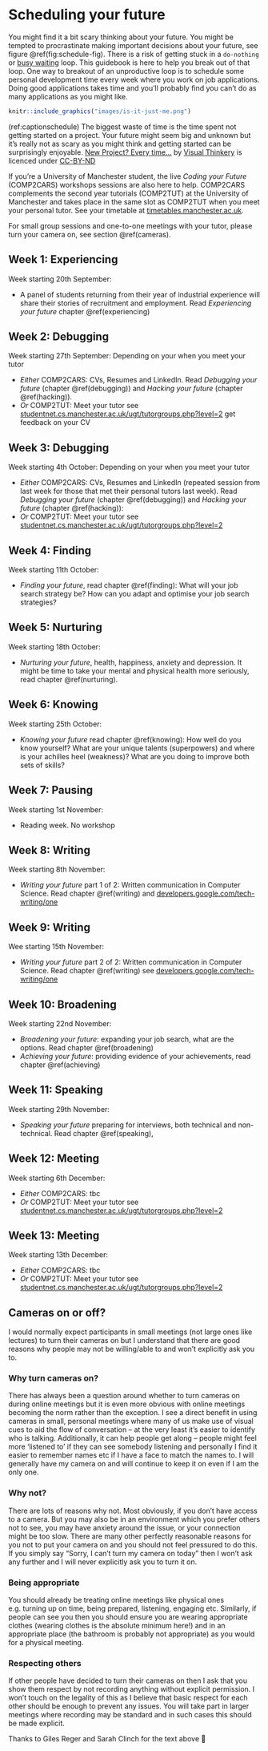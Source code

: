 # Scheduling your future {#scheduling}
You might find it a bit scary thinking about your future. You might be tempted to procrastinate making important decisions about your future, see figure \@ref(fig:schedule-fig). There is a risk of getting stuck in a `do-nothing` or [busy waiting](https://en.wikipedia.org/wiki/Busy_waiting) loop. This guidebook is here to help you break out of that loop. One way to breakout of an unproductive loop is to schedule some personal development time every week where you work on job applications. Doing good applications takes time and you'll probably find you can't do as many applications as you might like.

```r
knitr::include_graphics("images/is-it-just-me.png")
```
(ref:captionschedule) The biggest waste of time is the time spent not getting started on a project. Your future might seem big and unknown but it's really not as scary as you might think and getting started can be surprisingly enjoyable. [New Project? Every time…](https://bryanmmathers.com/new-project-every-time/) by [Visual Thinkery](https://visualthinkery.com/) is licenced under [CC-BY-ND](https://creativecommons.org/licenses/by-nd/4.0/)

If you're a University of Manchester student, the live *Coding your Future* (COMP2CARS) workshops sessions are also here to help.
COMP2CARS complements the second year tutorials (COMP2TUT) at the University of Manchester and takes place in the same slot as COMP2TUT when you meet your personal tutor. See your timetable at [timetables.manchester.ac.uk](https://timetables.manchester.ac.uk/).


<!--They'll be back in September 2021, see [manchester.ac.uk/discover/key-dates](https://www.manchester.ac.uk/discover/key-dates/). In the meantime see the *Wednesday Waggle* at [waggle.cs.manchester.ac.uk](https://waggle.cs.manchester.ac.uk/)-->

<!--[studentnet.cs.manchester.ac.uk/ugt/timetable](http://studentnet.cs.manchester.ac.uk/ugt/timetable/).-->

For small group sessions and one-to-one meetings with your tutor, please turn your camera on, see section \@ref(cameras).


<!--These sessions will revisit themes from semester one if you missed them last semester, we'll also have an open session where we'll tackle whatever issues you need about finding placements and internships during 2021. We'll be meeting at [zoom.us/my/duncanhull](http://zoom.us/my/duncanhull), please sign into zoom with your \@student.manchester.ac.uk account and if you can, -->

## Week 1: Experiencing {#week1}
Week starting 20th September:

* A panel of students returning from their year of industrial experience will share their stories of recruitment and employment. Read *Experiencing your future* chapter \@ref(experiencing)

## Week 2: Debugging {#week2}
Week starting 27th September: Depending on your when you meet your tutor

* *Either* COMP2CARS: CVs, Resumes and LinkedIn. Read *Debugging your future* (chapter \@ref(debugging)) and *Hacking your future* (chapter \@ref(hacking)).
* *Or* COMP2TUT: Meet your tutor see [studentnet.cs.manchester.ac.uk/ugt/tutorgroups.php?level=2](http://studentnet.cs.manchester.ac.uk/ugt/tutorgroups.php?level=2) get feedback on your CV

## Week 3: Debugging {#week3}
Week starting 4th October: Depending on your when you meet your tutor

* *Either* COMP2CARS: CVs, Resumes and LinkedIn (repeated session from last week for those that met their personal tutors last week). Read *Debugging your future* (chapter \@ref(debugging)) and *Hacking your future* (chapter \@ref(hacking)):
* *Or* COMP2TUT: Meet your tutor see [studentnet.cs.manchester.ac.uk/ugt/tutorgroups.php?level=2](http://studentnet.cs.manchester.ac.uk/ugt/tutorgroups.php?level=2)


## Week 4: Finding {#week4}   
Week starting 11th October:  

* *Finding your future*, read chapter \@ref(finding): What will your job search strategy be? How can you adapt and optimise your job search strategies?
<!-- WOOP my life part of mental health-->
<!--also semester 1: are you experienced panel-->
<!--also semester 1: why bother with experience-->

## Week 5: Nurturing {#week5}
Week starting 18th October:

* *Nurturing your future*, health, happiness, anxiety and depression. It might be time to take your mental and physical health more seriously, read chapter \@ref(nurturing).

## Week 6: Knowing {#week6}  
Week starting 25th October:

* *Knowing your future* read chapter \@ref(knowing): How well do you know yourself? What are your unique talents (superpowers) and where is your achilles heel (weakness)? What are you doing to improve both sets of skills?

## Week 7: Pausing {#week7}  
Week starting 1st November:

* Reading week. No workshop

## Week 8: Writing {#week8}  
Week starting 8th November:

* *Writing your future* part 1 of 2: Written communication in Computer Science. Read chapter \@ref(writing) and [developers.google.com/tech-writing/one](https://developers.google.com/tech-writing/one)

## Week 9: Writing {#week9}  
Wee starting 15th November:

* *Writing your future* part 2 of 2: Written communication in Computer Science. Read chapter \@ref(writing) see [developers.google.com/tech-writing/one](https://developers.google.com/tech-writing/one)


## Week 10: Broadening {#week10}  
Week starting 22nd November:

* *Broadening your future*: expanding your job search, what are the options. Read chapter \@ref(broadening)
* *Achieving your future*: providing evidence of your achievements, read chapter \@ref(achieving)

## Week 11: Speaking {#week11}  
Week starting 29th November:

* *Speaking your future* preparing for interviews, both technical and non-technical. Read chapter \@ref(speaking),

## Week 12: Meeting {#week12}  
Week starting 6th December:

* *Either* COMP2CARS: tbc
* *Or* COMP2TUT: Meet your tutor see [studentnet.cs.manchester.ac.uk/ugt/tutorgroups.php?level=2](http://studentnet.cs.manchester.ac.uk/ugt/tutorgroups.php?level=2)


## Week 13: Meeting {#week13}  
Week starting 13th December:

* *Either* COMP2CARS: tbc
* *Or* COMP2TUT: Meet your tutor see [studentnet.cs.manchester.ac.uk/ugt/tutorgroups.php?level=2](http://studentnet.cs.manchester.ac.uk/ugt/tutorgroups.php?level=2)


##  Cameras on or off? {#cameras}
I would normally expect participants in small meetings (not large ones like lectures) to turn their cameras on but I understand that there are good reasons why people may not be willing/able to and won’t explicitly ask you to.

### Why turn cameras on?
There has always been a question around whether to turn cameras on during online meetings but it is even more obvious with online meetings becoming the norm rather than the exception.  I see a direct benefit in using cameras in small, personal meetings where many of us make use of visual cues to aid the flow of conversation – at the very least it’s easier to identify who is talking. Additionally, it can help people get along – people might feel more ‘listened to’ if they can see somebody listening and personally I find it easier to remember names etc if I have a face to match the names to. I will generally have my camera on and will continue to keep it on even if I am the only one.

### Why not?
There are lots of reasons why not. Most obviously, if you don’t have access to a camera. But you may also be in an environment which you prefer others not to see, you may have anxiety around the issue, or your connection might be too slow. There are many other perfectly reasonable reasons for you not to put your camera on and you should not feel pressured to do this. If you simply say “Sorry, I can’t turn my camera on today” then I won’t ask any further and I will never explicitly ask you to turn it on.

### Being appropriate
You should already be treating online meetings like physical ones e.g. turning up on time, being prepared, listening, engaging etc. Similarly, if people can see you then you should ensure you are wearing appropriate clothes (wearing clothes is the absolute minimum here!) and in an appropriate place (the bathroom is probably not appropriate) as you would for a physical meeting.

### Respecting others
If other people have decided to turn their cameras on then I ask that you show them respect by not recording anything without explicit permission. I won’t touch on the legality of this as I believe that basic respect for each other should be enough to prevent any issues. You will take part in larger meetings where recording may be standard and in such cases this should be made explicit.

Thanks to Giles Reger and Sarah Clinch for the text above 🙏
